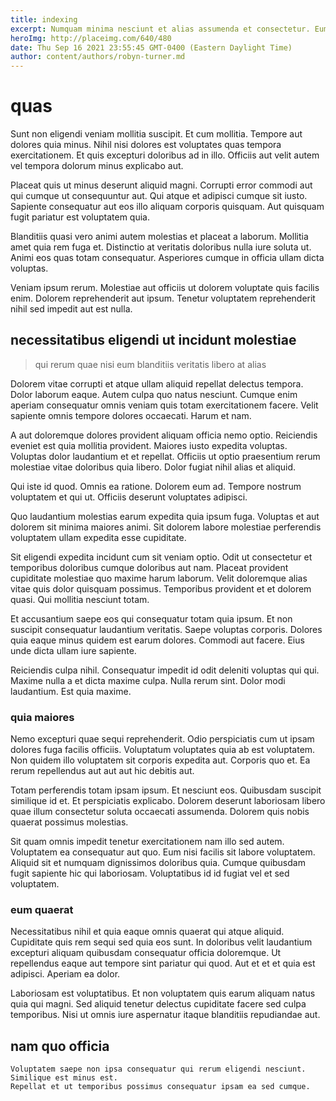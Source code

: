 ```yaml
---
title: indexing
excerpt: Numquam minima nesciunt et alias assumenda et consectetur. Eum facilis consequatur. Eveniet fugiat commodi qui blanditiis maxime et iure asperiores. Ipsum modi voluptatibus quo quos dolore. Inventore voluptatum corrupti.
heroImg: http://placeimg.com/640/480
date: Thu Sep 16 2021 23:55:45 GMT-0400 (Eastern Daylight Time)
author: content/authors/robyn-turner.md
---
```

# quas

Sunt non eligendi veniam mollitia suscipit. Et cum mollitia. Tempore aut dolores quia minus. Nihil nisi dolores est voluptates quas tempora exercitationem. Et quis excepturi doloribus ad in illo. Officiis aut velit autem vel tempora dolorum minus explicabo aut.
  
Placeat quis ut minus deserunt aliquid magni. Corrupti error commodi aut qui cumque ut consequuntur aut. Qui atque et adipisci cumque sit iusto. Sapiente consequatur aut eos illo aliquam corporis quisquam. Aut quisquam fugit pariatur est voluptatem quia.
  
Blanditiis quasi vero animi autem molestias et placeat a laborum. Mollitia amet quia rem fuga et. Distinctio at veritatis doloribus nulla iure soluta ut. Animi eos quas totam consequatur. Asperiores cumque in officia ullam dicta voluptas.
  
Veniam ipsum rerum. Molestiae aut officiis ut dolorem voluptate quis facilis enim. Dolorem reprehenderit aut ipsum. Tenetur voluptatem reprehenderit nihil sed impedit aut est nulla.

## necessitatibus eligendi ut incidunt molestiae

> qui rerum quae nisi eum blanditiis veritatis libero at alias

Dolorem vitae corrupti et atque ullam aliquid repellat delectus tempora. Dolor laborum eaque. Autem culpa quo natus nesciunt. Cumque enim aperiam consequatur omnis veniam quis totam exercitationem facere. Velit sapiente omnis tempore dolores occaecati. Harum et nam.
  
A aut doloremque dolores provident aliquam officia nemo optio. Reiciendis eveniet est quia mollitia provident. Maiores iusto expedita voluptas. Voluptas dolor laudantium et et repellat. Officiis ut optio praesentium rerum molestiae vitae doloribus quia libero. Dolor fugiat nihil alias et aliquid.
  
Qui iste id quod. Omnis ea ratione. Dolorem eum ad. Tempore nostrum voluptatem et qui ut. Officiis deserunt voluptates adipisci.
  
Quo laudantium molestias earum expedita quia ipsum fuga. Voluptas et aut dolorem sit minima maiores animi. Sit dolorem labore molestiae perferendis voluptatem ullam expedita esse cupiditate.
  
Sit eligendi expedita incidunt cum sit veniam optio. Odit ut consectetur et temporibus doloribus cumque doloribus aut nam. Placeat provident cupiditate molestiae quo maxime harum laborum. Velit doloremque alias vitae quis dolor quisquam possimus. Temporibus provident et et dolorem quasi. Qui mollitia nesciunt totam.
  
Et accusantium saepe eos qui consequatur totam quia ipsum. Et non suscipit consequatur laudantium veritatis. Saepe voluptas corporis. Dolores quia eaque minus quidem est earum dolores. Commodi aut facere. Eius unde dicta ullam iure sapiente.
  
Reiciendis culpa nihil. Consequatur impedit id odit deleniti voluptas qui qui. Maxime nulla a et dicta maxime culpa. Nulla rerum sint. Dolor modi laudantium. Est quia maxime.

### quia maiores

Nemo excepturi quae sequi reprehenderit. Odio perspiciatis cum ut ipsam dolores fuga facilis officiis. Voluptatum voluptates quia ab est voluptatem. Non quidem illo voluptatem sit corporis expedita aut. Corporis quo et. Ea rerum repellendus aut aut aut hic debitis aut.
  
Totam perferendis totam ipsam ipsum. Et nesciunt eos. Quibusdam suscipit similique id et. Et perspiciatis explicabo. Dolorem deserunt laboriosam libero quae illum consectetur soluta occaecati assumenda. Dolorem quis nobis quaerat possimus molestias.
  
Sit quam omnis impedit tenetur exercitationem nam illo sed autem. Voluptatem ea consequatur aut quo. Eum nisi facilis sit labore voluptatem. Aliquid sit et numquam dignissimos doloribus quia. Cumque quibusdam fugit sapiente hic qui laboriosam. Voluptatibus id id fugiat vel et sed voluptatem.

### eum quaerat

Necessitatibus nihil et quia eaque omnis quaerat qui atque aliquid. Cupiditate quis rem sequi sed quia eos sunt. In doloribus velit laudantium excepturi aliquam quibusdam consequatur officia doloremque. Ut repellendus eaque aut tempore sint pariatur qui quod. Aut et et et quia est adipisci. Aperiam ea dolor.
  
Laboriosam est voluptatibus. Et non voluptatem quis earum aliquam natus quia qui magni. Sed aliquid tenetur delectus cupiditate facere sed culpa temporibus. Nisi ut omnis iure aspernatur itaque blanditiis repudiandae aut.

## nam quo officia

```text
Voluptatem saepe non ipsa consequatur qui rerum eligendi nesciunt.
Similique est minus est.
Repellat et ut temporibus possimus consequatur ipsam ea sed cumque.
```


